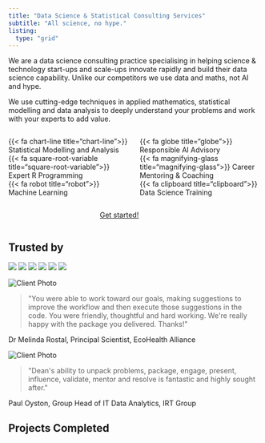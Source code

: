 ```yaml
---
title: "Data Science & Statistical Consulting Services"
subtitle: "All science, no hype."
listing: 
  type: "grid"
---
```


We are a data science consulting practice specialising in helping science & technology start-ups and scale-ups innovate rapidly and build their data science capability. Unlike our competitors we use data and maths, not AI and hype.    

We use cutting-edge techniques in applied mathematics, statistical modelling and data analysis to deeply understand your problems and work with your experts to add value.   

:::: {.columns}

::: {.column width="50%"}
{{< fa chart-line title="chart-line">}}  Statistical Modelling and Analysis  
{{< fa square-root-variable title="square-root-variable">}} Expert R Programming   
{{< fa robot title="robot">}} Machine Learning 
:::

::: {.column width="50%"}
{{< fa globe title="globe">}} Responsible AI Advisory   
{{< fa magnifying-glass title="magnifying-glass">}} Career Mentoring & Coaching    
{{< fa clipboard title="clipboard">}} Data Science Training  
:::

::::  


:::: {.columns}

::: {.column width="35%"}

:::

::: {.column width="30%"}
<a href="../contact/index.qmd" class="btn btn-outline-info btn-lg active" role="button" aria-pressed="true">Get started!</a>
:::

::: {.column width="35%"}

:::


::::  


## Trusted by   
![](img/kyckr.png)
![](img/ecohealth.png)
![](img/monash.png)
![](img/irt.png)
![](img/mitre10.png)
![](img/scalapay.png)



```{=html}
<div class="testimonial-box">
  <div class="testimonial-content">
    <div class="client-photo">
      <img src="img/test_1.png" alt="Client Photo" />
    </div>
    <div class="testimonial-text">
      <blockquote>
        "You were able to work toward our goals, making suggestions to improve the workflow and then execute those suggestions in the code. You were friendly, thoughtful and hard working. We're really happy with the package you delivered. Thanks!"
      </blockquote>
      <p class="client-name">Dr Melinda Rostal, Principal Scientist, EcoHealth Alliance</p>
    </div>
  </div>
</div>
```

```{=html}
<div class="testimonial-box">
  <div class="testimonial-content">
    <div class="client-photo">
      <img src="img/test_2.png" alt="Client Photo" />
    </div>
    <div class="testimonial-text">
      <blockquote>
        "Dean's ability to unpack problems, package, engage, present, influence, validate, mentor and resolve is fantastic and highly sought after."
      </blockquote>
      <p class="client-name">Paul Oyston, Group Head of IT Data Analytics, IRT Group</p>
    </div>
  </div>
</div>
```


## Projects Completed
